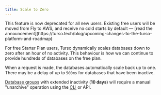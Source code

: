 ```yaml
---
title: Scale to Zero
---
```


<Warning>
  This feature is now deprecated for all new users. Existing free users will be
  moved from Fly to AWS, and receive no cold starts by default &mdash; [read the
  announcement](https://turso.tech/blog/upcoming-changes-to-the-turso-platform-and-roadmap)
</Warning>

For free Starter Plan users, Turso dynamically scales databases down to zero after an hour of no activity. This behaviour is how we can continue to provide hundreds of databases on the free plan.

When a request is made, the databases automatically scale back up to one. There may be a delay of up to `500ms` for databases that have been inactive.

<Info>

[Database groups](/concepts#groups) with extended inactivity (**10 days**) will require a manual "unarchive" operation using the [CLI](/cli/group/unarchive) or API.

</Info>
